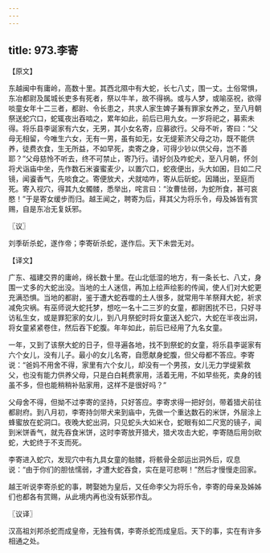 ```yaml
---
---
---
```

title: 973.李寄
---



【原文】

东越闽中有庸岭，高数十里。其西北隰中有大蛇，长七八丈，围一丈。土俗常惧，东冶都尉及属城长吏多有死者，祭以牛羊，故不得祸。或与人梦，或喻巫祝，欲得啖童女年十二三者，都尉、令长患之，共求人家生婢子兼有罪家女养之，至八月朝祭送蛇穴口，蛇辄夜出吞啮之，累年如此，前后已用九女。一岁将祀之，募索未得。将乐县李诞家有六女，无男，其小女名寄，应募欲行。父母不听，寄曰：“父母无相留，今唯生六女，无有一男，虽有如无，女无缇萦济父母之功，既不能供养，徒费衣食，生无所益，不如早死，卖寄之身，可得少钞以供父母，岂不善耶？”父母慈怜不听去，终不可禁止，寄乃行。请好剑及咋蛇犬，至八月朝，怀剑将犬诣庙中坐，先作数石米餈蜜麦少，以置穴口，蛇夜便出，头大如囷，目如二尺镜，闻餈香气，先啖食之。寄便放犬，犬就啮咋，寄从后斫蛇。因踊出，至庭而死。寄入视穴，得其九女髑髅，悉举出，咤言曰：“汝曹怯弱，为蛇所食，甚可哀愍！”于是寄女缓步而归。越王闻之，聘寄为后，拜其父为将乐令，母及姊皆有赏赐，自是东冶无复妖邪。

〖议〗

刘季斫杀蛇，遂作帝；李寄斫杀蛇，遂作后。天下未尝无对。

【译文】

广东、福建交界的庸岭，绵长数十里。在山北低湿的地方，有一条长七、八丈，身围一丈多的大蛇出没。当地的土人迷信，再加上绘声绘影的传闻，使人们对大蛇更充满恐惧。当地的都尉，鉴于遭大蛇吞噬的土人很多，就常用牛羊祭拜大蛇，祈求减免灾祸。有巫师说大蛇托梦，想吃一名十二三岁的女童，都尉困扰不已，只好寻访私生女，或是罪犯家的女儿，到八月祭蛇时将女童送入蛇穴，大蛇在半夜出洞，将女童紧紧卷住，然后吞下蛇腹。年年如此，前后已经用了九名女童。

一年，又到了该祭大蛇的日子，但寻遍各地，找不到祭蛇的女童，将乐县李诞家有六个女儿，没有儿子。最小的女儿名寄，自愿献身蛇腹，但父母都不答应。李寄说：“爸妈不用舍不得，家里有六个女儿，却没有一个男孩，女儿无力学缇萦救父，也没有能力供养父母，只是白白耗费家用，活着无用，不如早些死，卖身的钱虽不多，但也能稍稍补贴家用，这样不是很好吗？”

父母舍不得，但拗不过李寄的坚持，只好答应。李寄求得一把好剑，带着猎犬前往都尉府。到八月初，李寄持剑带犬来到庙中，先做一个重达数石的米饼，外层涂上蜂蜜放在蛇洞口。夜晚大蛇出洞，只见蛇头大如米仓，蛇眼有如二尺宽的镜子，闻到米饼香气，就先吞食米饼，这时李寄放开猎犬，猎犬攻击大蛇，李寄随后用剑砍蛇，大蛇终于不支而死。

李寄进入蛇穴，发现穴中有九具女童的骷髅，将骸骨全部运出洞外后，叹息说：“由于你们的胆怯懦弱，才遭大蛇吞食，实在是可悲啊！”然后才慢慢走回家。

越王听说李寄杀蛇的事，聘娶她为皇后，又任命李父为将乐令，李寄的母亲及姊姊们也都各有赏赐，从此境内再也没有妖邪作乱。

〖议译〗

汉高祖刘邦杀蛇而成皇帝，无独有偶，李寄杀蛇而成皇后。天下的事，实在有许多相通之处。